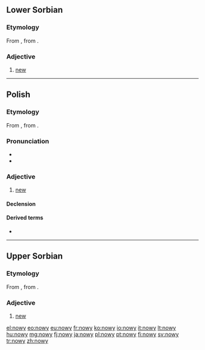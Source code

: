 ==Lower Sorbian==

===Etymology===
From {{etyl|sla-pro|dsb}} {{recons|novъ|lang=sla-pro}}, from {{etyl|ine-pro|dsb}} {{recons|néwos|lang=ine-pro}}.

===Adjective===
{{head|dsb|adjective}}

# [[new]]

----

==Polish==

===Etymology===
From {{etyl|sla-pro|pl}} {{recons|novъ|lang=sla-pro}}, from {{etyl|ine-pro|pl}} {{recons|néwos|lang=ine-pro}}.

===Pronunciation===
* {{audio|Pl-nowy.ogg|audio}}
* {{IPA|[ˈnɔvɨ]|lang=pl}}

===Adjective===
{{pl-adj|m|nowszy}}

# [[new]]

====Declension====
{{pl-decl-adj-y|now|nowi}}

====Derived terms====
* {{l|pl|nowość}}

----

==Upper Sorbian==

===Etymology===
From {{etyl|sla-pro|hsb}} {{recons|novъ|lang=sla-pro}}, from {{etyl|ine-pro|hsb}} {{recons|néwos|lang=ine-pro}}.

===Adjective===
{{head|hsb|adjective}}

# [[new]]

[[el:nowy]]
[[eo:nowy]]
[[eu:nowy]]
[[fr:nowy]]
[[ko:nowy]]
[[io:nowy]]
[[it:nowy]]
[[lt:nowy]]
[[hu:nowy]]
[[mg:nowy]]
[[fj:nowy]]
[[ja:nowy]]
[[pl:nowy]]
[[pt:nowy]]
[[fi:nowy]]
[[sv:nowy]]
[[tr:nowy]]
[[zh:nowy]]